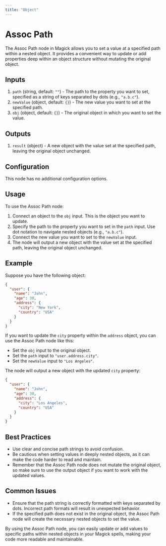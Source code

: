 ```yaml
---
title: "Object"
---
```


# Assoc Path

The Assoc Path node in Magick allows you to set a value at a specified path within a nested object. It provides a convenient way to update or add properties deep within an object structure without mutating the original object.

## Inputs

1. `path` (string, default: `""`) - The path to the property you want to set, specified as a string of keys separated by dots (e.g., `"a.b.c"`).
2. `newValue` (object, default: `{}`) - The new value you want to set at the specified path.
3. `obj` (object, default: `{}`) - The original object in which you want to set the value.

## Outputs

1. `result` (object) - A new object with the value set at the specified path, leaving the original object unchanged.

## Configuration

This node has no additional configuration options.

## Usage

To use the Assoc Path node:

1. Connect an object to the `obj` input. This is the object you want to update.
2. Specify the path to the property you want to set in the `path` input. Use dot notation to navigate nested objects (e.g., `"a.b.c"`).
3. Connect the new value you want to set to the `newValue` input.
4. The node will output a new object with the value set at the specified path, leaving the original object unchanged.

## Example

Suppose you have the following object:

```json
{
  "user": {
    "name": "John",
    "age": 30,
    "address": {
      "city": "New York",
      "country": "USA"
    }
  }
}
```

If you want to update the `city` property within the `address` object, you can use the Assoc Path node like this:

- Set the `obj` input to the original object.
- Set the `path` input to `"user.address.city"`.
- Set the `newValue` input to `"Los Angeles"`.

The node will output a new object with the updated `city` property:

```json
{
  "user": {
    "name": "John", 
    "age": 30,
    "address": {
      "city": "Los Angeles",
      "country": "USA"
    }
  }
}
```

## Best Practices

- Use clear and concise path strings to avoid confusion.
- Be cautious when setting values in deeply nested objects, as it can make the code harder to read and maintain.
- Remember that the Assoc Path node does not mutate the original object, so make sure to use the output object if you want to work with the updated values.

## Common Issues

- Ensure that the path string is correctly formatted with keys separated by dots. Incorrect path formats will result in unexpected behavior.
- If the specified path does not exist in the original object, the Assoc Path node will create the necessary nested objects to set the value.

By using the Assoc Path node, you can easily update or add values to specific paths within nested objects in your Magick spells, making your code more readable and maintainable.
